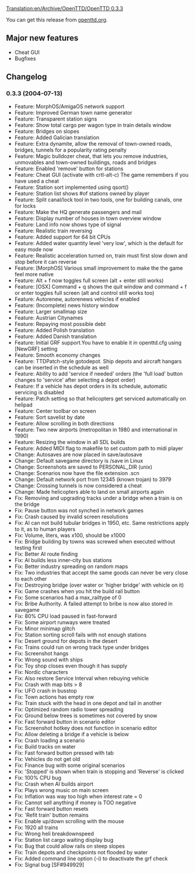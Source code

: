 [[Translation:en/Archive/OpenTTD/OpenTTD 0.3.3]]

{{en/Archive/OpenTTD/Navigation}}
{{en/Archive/OpenTTD/NaviPrevNext|prev=en/Archive/OpenTTD/OpenTTD 0.3.2.1|next=en/Archive/OpenTTD/OpenTTD 0.3.4|date=2004-07-14}}

You can get this release from [http://www.openttd.org/download-stable/0.3.3 openttd.org].

==Major new features==
* Cheat GUI
* Bugfixes

==Changelog==
===0.3.3 (2004-07-13)===
* Feature: MorphOS/AmigaOS network support
* Feature: Improved German town name generator
* Feature: Transparent station signs
* Feature: Show total cargo per wagon type in train details window
* Feature: Bridges on slopes
* Feature: Added Galician translation
* Feature: Extra dynamite, allow the removal of town-owned roads, bridges, tunnels for a popularity rating penalty
* Feature: Magic bulldozer cheat, that lets you remove industries, unmovables and town-owned buildings, roads and bridges
* Feature: Enabled 'remove' button for stations
* Feature: Cheat GUI (activate with crtl-alt-c) The game remembers if you have used a cheat
* Feature: Station sort implemented using qsort()
* Feature: Station list shows #of stations owned by player
* Feature: Split canal/lock tool in two tools, one for building canals, one for locks
* Feature: Make the HQ generate passengers and mail
* Feature: Display number of houses in town overview window
* Feature: Land info now shows type of signal
* Feature: Realistic train reversing
* Feature: Added support for 64 bit CPUs
* Feature: Added water quantity level 'very low', which is the default for easy mode now
* Feature: Realistic acceleration turned on, train must first slow down and stop before it can reverse
* Feature: [MorphOS] Various small improvement to make the the game feel more native
* Feature: Alt + f now toggles full screen (alt + enter still works)
* Feature: [OSX] Command + q shows the quit window and command + f or enter toggles full screen (alt and control still works too)
* Feature: Autorenew, autorenews vehicles if enabled
* Feature: (Incomplete) news history window
* Feature: Larger smallmap size
* Feature: Austrian Citynames
* Feature: Repaying most possible debt
* Feature: Added Polish translation
* Feature: Added Danish translation
* Feature: Initial GRF support.You have to enable it in openttd.cfg using [NewGRF] setting
* Feature: Smooth economy changes
* Feature: TTDPatch-style gotodepot. Ship depots and aircraft hangars can be inserted in the schedule as well
* Feature: Ability to add 'service if needed' orders (the 'full load' button changes to 'service' after selecting a depot order)
* Feature: If a vehicle has depot orders in its schedule, automatic servicing is disabled
* Feature: Patch setting so that helicopters get serviced automatically on helipad
* Feature: Center toolbar on screen
* Feature: Sort savelist by date
* Feature: Allow scrolling in both directions
* Feature: Two new airports (metropolitan in 1980 and international in 1990)
* Feature: Resizing the window in all SDL builds
* Feature: Added MIDI flag to makefile to set custom path to midi player
* Change: Autosaves are now placed in save/autosave
* Change: Default savegame directory is /save in Linux
* Change: Screenshots are saved to PERSONAL_DIR (unix)
* Change: Scenarios now have the file extension .scn
* Change: Default network port from 12345 (known trojan) to 3979
* Change: Crossing tunnels is now considered a cheat
* Change: Made helicopters able to land on small airports again
* Fix: Removing and upgrading tracks under a bridge when a train is on the bridge
* Fix: Pause button was not synched in network games
* Fix: Crash caused by invalid screen resolutions
* Fix: AI can not build tubular bridges in 1950, etc. Same restrictions apply to it, as to human players
* Fix: Volume, liters, was x100, should be x1000
* Fix: Bridge building by towns was screwed when executed without testing first
* Fix: Better AI route finding
* Fix: AI builds less inner-city bus stations
* Fix: Better industry spreading on random maps
* Fix: Two industries that accept the same goods can never be very close to each other
* Fix: Destroying bridge (over water or 'higher bridge' with vehicle on it)
* Fix: Game crashes when you hit the build rail button
* Fix: Some scenarios had a max_railtype of 0
* Fix: Bribe Authority. A failed attempt to bribe is now also stored in savegame
* Fix: 80% CPU load paused in fast-forward
* Fix: Some airport runways were treated
* Fix: Minor minimap glitch
* Fix: Station sorting scroll fails with not enough stations
* Fix: Desert ground for depots in the desert
* Fix: Trains could run on wrong track type under bridges
* Fix: Screenshot hangs
* Fix: Wrong sound with ships
* Fix: Toy shop closes even though it has supply
* Fix: Nordic characters
* Fix: Also restore Service Interval when rebuying vehicle
* Fix: Crash with map bits > 8
* Fix: UFO crash in busstop
* Fix: Town actions has empty row
* Fix: Train stuck with the head in one depot and tail in another
* Fix: Optimized random radio tower spreading
* Fix: Ground below trees is sometimes not covered by snow
* Fix: Fast forward button in scenario editor
* Fix: Screenshot hotkey does not function in scenario editor
* Fix: Allow deleting a bridge if a vehicle is below
* Fix: Crash loading a scenario
* Fix: Build tracks on water
* Fix: Fast forward button pressed with tab
* Fix: Vehicles do not get old
* Fix: Finance bug with some original scenarios
* Fix: 'Stopped' is shown when train is stopping and 'Reverse' is clicked
* Fix: 100% CPU bug
* Fix: Crash when AI builds airport
* Fix: Plays wrong music on main screen
* Fix: Inflation was way too high when interest rate = 0
* Fix: Cannot sell anything if money is TOO negative
* Fix: Fast forward button resets
* Fix: 'Refit train' button remains
* Fix: Enable up/down scrolling with the mouse
* Fix: 1920 all trains
* Fix: Wrong heli breakdownspeed
* Fix: Station list cargo waiting display bug
* Fix: Bug that could allow rails on steep slopes
* Fix: Train depots and checkpoints not flooded by water
* Fix: Added command line option (-i) to deactivate the grf check
* Fix: Signal bug [SF#949929]